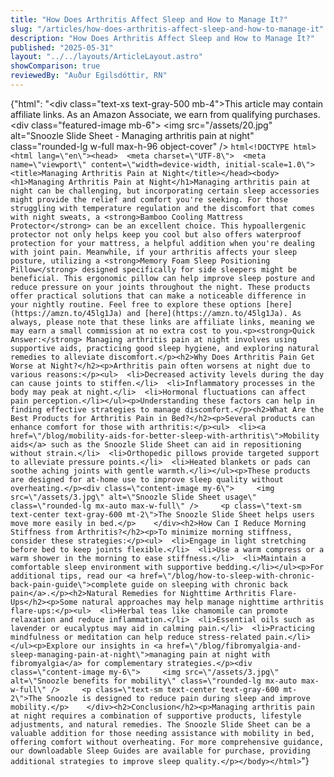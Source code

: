 ```yaml
---
title: "How Does Arthritis Affect Sleep and How to Manage It?"
slug: "/articles/how-does-arthritis-affect-sleep-and-how-to-manage-it"
description: "How Does Arthritis Affect Sleep and How to Manage It?"
published: "2025-05-31"
layout: "../../layouts/ArticleLayout.astro"
showComparison: true
reviewedBy: "Auður Egilsdóttir, RN"
---
```

{"html": "<div class=\"text-xs text-gray-500 mb-4\">This article may contain affiliate links. As an Amazon Associate, we earn from qualifying purchases.</div><div class=\"featured-image mb-6\">   <img src=\"/assets/20.jpg\" alt=\"Snoozle Slide Sheet - Managing arthritis pain at night\" class=\"rounded-lg w-full max-h-96 object-cover\" />  </div>```html<!DOCTYPE html><html lang=\"en\"><head>  <meta charset=\"UTF-8\">  <meta name=\"viewport\" content=\"width=device-width, initial-scale=1.0\">  <title>Managing Arthritis Pain at Night</title></head><body><h1>Managing Arthritis Pain at Night</h1>Managing arthritis pain at night can be challenging, but incorporating certain sleep accessories might provide the relief and comfort you're seeking. For those struggling with temperature regulation and the discomfort that comes with night sweats, a <strong>Bamboo Cooling Mattress Protector</strong> can be an excellent choice. This hypoallergenic protector not only helps keep you cool but also offers waterproof protection for your mattress, a helpful addition when you're dealing with joint pain. Meanwhile, if your arthritis affects your sleep posture, utilizing a <strong>Memory Foam Sleep Positioning Pillow</strong> designed specifically for side sleepers might be beneficial. This ergonomic pillow can help improve sleep posture and reduce pressure on your joints throughout the night. These products offer practical solutions that can make a noticeable difference in your nightly routine. Feel free to explore these options [here](https://amzn.to/45lg1Ja) and [here](https://amzn.to/45lg1Ja). As always, please note that these links are affiliate links, meaning we may earn a small commission at no extra cost to you.<p><strong>Quick Answer:</strong> Managing arthritis pain at night involves using supportive aids, practicing good sleep hygiene, and exploring natural remedies to alleviate discomfort.</p><h2>Why Does Arthritis Pain Get Worse at Night?</h2><p>Arthritis pain often worsens at night due to various reasons:</p><ul>  <li>Decreased activity levels during the day can cause joints to stiffen.</li>  <li>Inflammatory processes in the body may peak at night.</li>  <li>Hormonal fluctuations can affect pain perception.</li></ul><p>Understanding these factors can help in finding effective strategies to manage discomfort.</p><h2>What Are the Best Products for Arthritis Pain in Bed?</h2><p>Several products can enhance comfort for those with arthritis:</p><ul>  <li><a href=\"/blog/mobility-aids-for-better-sleep-with-arthritis\">Mobility aids</a> such as the Snoozle Slide Sheet can aid in repositioning without strain.</li>  <li>Orthopedic pillows provide targeted support to alleviate pressure points.</li>  <li>Heated blankets or pads can soothe aching joints with gentle warmth.</li></ul><p>These products are designed for at-home use to improve sleep quality without overheating.</p><div class=\"content-image my-6\">     <img src=\"/assets/3.jpg\" alt=\"Snoozle Slide Sheet usage\" class=\"rounded-lg mx-auto max-w-full\" />     <p class=\"text-sm text-center text-gray-600 mt-2\">The Snoozle Slide Sheet helps users move more easily in bed.</p>    </div><h2>How Can I Reduce Morning Stiffness from Arthritis?</h2><p>To minimize morning stiffness, consider these strategies:</p><ul>  <li>Engage in light stretching before bed to keep joints flexible.</li>  <li>Use a warm compress or a warm shower in the morning to ease stiffness.</li>  <li>Maintain a comfortable sleep environment with supportive bedding.</li></ul><p>For additional tips, read our <a href=\"/blog/how-to-sleep-with-chronic-back-pain-guide\">complete guide on sleeping with chronic back pain</a>.</p><h2>Natural Remedies for Nighttime Arthritis Flare-Ups</h2><p>Some natural approaches may help manage nighttime arthritis flare-ups:</p><ul>  <li>Herbal teas like chamomile can promote relaxation and reduce inflammation.</li>  <li>Essential oils such as lavender or eucalyptus may aid in calming pain.</li>  <li>Practicing mindfulness or meditation can help reduce stress-related pain.</li></ul><p>Explore our insights in <a href=\"/blog/fibromyalgia-and-sleep-managing-pain-at-night\">managing pain at night with fibromyalgia</a> for complementary strategies.</p><div class=\"content-image my-6\">     <img src=\"/assets/3.jpg\" alt=\"Snoozle benefits for mobility\" class=\"rounded-lg mx-auto max-w-full\" />     <p class=\"text-sm text-center text-gray-600 mt-2\">The Snoozle is designed to reduce pain during sleep and improve mobility.</p>    </div><h2>Conclusion</h2><p>Managing arthritis pain at night requires a combination of supportive products, lifestyle adjustments, and natural remedies. The Snoozle Slide Sheet can be a valuable addition for those needing assistance with mobility in bed, offering comfort without overheating. For more comprehensive guidance, our downloadable Sleep Guides are available for purchase, providing additional strategies to improve sleep quality.</p></body></html>```"}
